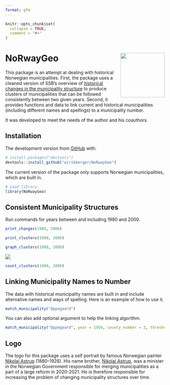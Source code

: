 ```yaml
---
format: gfm
---
```


<!-- README.md is generated from README.qmd. Please edit that file -->

```r
knitr::opts_chunk$set(
  collapse = TRUE,
  comment = "#>"
)
```

# NoRwayGeo <a href="https://github.com/eirikberger/NoRwayGeo"><img src="https://raw.githubusercontent.com/eirikberger/NoRwayGeo/main/logo.png" align="right" height="140" /></a>

This package is an attempt at dealing with historical Norwegian municipalities. First, the package uses a cleaned version of SSB's overview of [historical changes in the municipality structure](https://www.ssb.no/metadata/alle-endringer-i-de-regionale-inndelingene/_/attachment/download/fe7adaa5-aeca-401f-95ff-688465ecf48f:0700aa845b3e92021383b96789be7237f87650ba/kommuneendringer_1838_2017.xlsx) to produce clusters of municipalities that can be followed consistently between two given years. Second, it provides functions and data to link current and historical municipalities (including different names and spellings) to a municipality number.  

It was developed to meet the needs of the author and his coauthors.

## Installation

The development version from [GitHub](https://github.com/) with:

```r
# install.packages("devtools")
devtools::install_github("eirikberger/NoRwayGeo")
```

The current version of the package only supports Norwegian municipalities, which are built in. 

```r
# Load library
library(NoRwayGeo)
```

## Consistent Municipality Structures

Run commands for years between and including 1980 and 2000.

```r
print_changes(1980, 2000)
```

```r
print_clusters(1980, 2000)
```

```r
graph_clusters(1980, 2000)
```

<a href="https://github.com/eirikberger/NoRwayGeo"><img src="https://raw.githubusercontent.com/eirikberger/NoRwayGeo/main/man/figures/unnamed-chunk-6-1.png"/></a>

```r
count_clusters(1980, 2000)
```

## Linking Municipality Names to Number

The data with historical municipality names are built in and include alternative names and ways of spelling. Here is an example of how to use it.  

```r
match_municipality("Oppegaard")
```

You can also add optional argument to help the linking algorithm.

```r
match_municipality("Oppegaard", year = 1950, county_number = 2, threshold = 0.1)
```

## Logo

The logo for this package uses a self portrait by famous Norwegian painter [Nikolai Astrup](https://en.wikipedia.org/wiki/Nikolai_Astrup) (1880–1928). His name brother, [Nikolai Astrup](https://en.wikipedia.org/wiki/Nikolai_Astrup_(politician)), was a minister in the Norwegian Government responsible for merging municipalities as a part of a large reform in 2020-2021. He is therefore responsible for increasing the problem of changing municipality structures over time.
